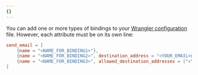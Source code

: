 ```yaml
---
{}
---
```


You can add one or more types of bindings to your [Wrangler configuration](/workers/wrangler/configuration) file. However, each attribute must be on its own line:

```toml
send_email = [
    {name = "<NAME_FOR_BINDING1>"},
   	{name = "<NAME_FOR_BINDING2>", destination_address = "<YOUR_EMAIL>@example.com"},
   	{name = "<NAME_FOR_BINDING3>", allowed_destination_addresses = ["<YOUR_EMAIL>@example.com", "<YOUR_EMAIL2>@example.com"]},
]
```
